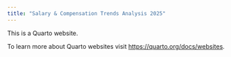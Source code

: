 ```yaml
---
title: "Salary & Compensation Trends Analysis 2025"
---
```


This is a Quarto website.

To learn more about Quarto websites visit <https://quarto.org/docs/websites>.
